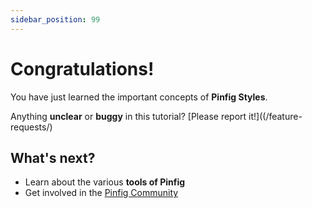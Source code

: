 ```yaml
---
sidebar_position: 99
---
```


# Congratulations!

You have just learned the important concepts of **Pinfig Styles**.

Anything **unclear** or **buggy** in this tutorial? [Please report it!]((/feature-requests/)

## What's next?

- Learn about the various **tools of Pinfig**
- Get involved in the [Pinfig Community](/community/support)
